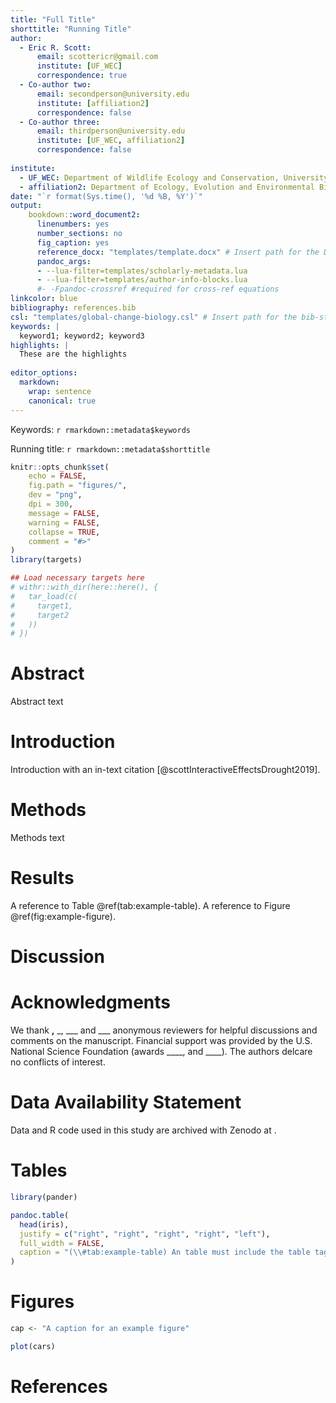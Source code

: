 ```yaml
---
title: "Full Title"
shorttitle: "Running Title"
author:
  - Eric R. Scott:
      email: scottericr@gmail.com
      institute: [UF_WEC]
      correspondence: true
  - Co-author two:
      email: secondperson@university.edu
      institute: [affiliation2]
      correspondence: false
  - Co-author three:
      email: thirdperson@university.edu
      institute: [UF_WEC, affiliation2]
      correspondence: false
      
institute:
  - UF_WEC: Department of Wildlife Ecology and Conservation, University of Florida, Gainesville, Florida 32611-0430
  - affiliation2: Department of Ecology, Evolution and Environmental Biology, Example University 123 Center Avenue, New York, New York 10027 USA
date: "`r format(Sys.time(), '%d %B, %Y')`"
output: 
    bookdown::word_document2:
      linenumbers: yes
      number_sections: no
      fig_caption: yes
      reference_docx: "templates/template.docx" # Insert path for the DOCX file
      pandoc_args:
      - --lua-filter=templates/scholarly-metadata.lua
      - --lua-filter=templates/author-info-blocks.lua
      #- -Fpandoc-crossref #required for cross-ref equations
linkcolor: blue
bibliography: references.bib
csl: "templates/global-change-biology.csl" # Insert path for the bib-style
keywords: |
  keyword1; keyword2; keyword3
highlights: |
  These are the highlights
  
editor_options:
  markdown:
    wrap: sentence
    canonical: true
---
```


<!-- This is the format for text comments that will be ignored during renderings. Do not put R code in these comments because it will not be ignored. -->

<!-- With the following code you can access and display values from the yml header above. -->

Keywords: `r rmarkdown::metadata$keywords`

Running title: `r rmarkdown::metadata$shorttitle`

<!-- Highlights: `r rmarkdown::metadata$highlights` -->

<!-- The following code chunk defines some general settings how code chunks should behave. -->

```r
knitr::opts_chunk$set(
	echo = FALSE,
	fig.path = "figures/",
	dev = "png",
	dpi = 300,
	message = FALSE,
	warning = FALSE,
	collapse = TRUE,
	comment = "#>"
)
library(targets)
```

```r
## Load necessary targets here
# withr::with_dir(here::here(), {
#   tar_load(c(
#     target1,
#     target2
#   ))
# })
```

<!-- The actual document text starts here: -->

\pagebreak

# Abstract

Abstract text

\pagebreak

# Introduction

Introduction with an in-text citation [@scottInteractiveEffectsDrought2019].

# Methods

Methods text

# Results

A reference to Table \@ref(tab:example-table).
A reference to Figure \@ref(fig:example-figure).

# Discussion

# Acknowledgments

We thank **,** \_, \_\_\_ and \_\_\_ anonymous reviewers for helpful discussions and comments on the manuscript.
Financial support was provided by the U.S.
National Science Foundation (awards \_\_\_\_, and \_\_\_\_).
The authors delcare no conflicts of interest.

# Data Availability Statement

Data and R code used in this study are archived with Zenodo at <doi url>.

\pagebreak

# Tables

```r
library(pander)
```

```r
pandoc.table(
  head(iris),
  justify = c("right", "right", "right", "right", "left"),
  full_width = FALSE,
  caption = "(\\#tab:example-table) An table must include the table tag in order to cross-reference it correctly."
)
```

# Figures

```r
cap <- "A caption for an example figure"
```

```r
plot(cars)
```

# References

<!-- The following line ensures the references appear here for the MS Word or HTML output files, rather than right at the end of the document (this will not work for PDF files):  -->

::: {#refs}
:::

